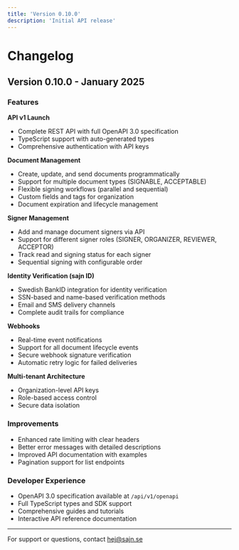```yaml
---
title: 'Version 0.10.0'
description: 'Initial API release'
---
```


# Changelog

## Version 0.10.0 - January 2025

### Features

**API v1 Launch**
- Complete REST API with full OpenAPI 3.0 specification
- TypeScript support with auto-generated types
- Comprehensive authentication with API keys

**Document Management**
- Create, update, and send documents programmatically
- Support for multiple document types (SIGNABLE, ACCEPTABLE)
- Flexible signing workflows (parallel and sequential)
- Custom fields and tags for organization
- Document expiration and lifecycle management

**Signer Management**
- Add and manage document signers via API
- Support for different signer roles (SIGNER, ORGANIZER, REVIEWER, ACCEPTOR)
- Track read and signing status for each signer
- Sequential signing with configurable order

**Identity Verification (sajn ID)**
- Swedish BankID integration for identity verification
- SSN-based and name-based verification methods
- Email and SMS delivery channels
- Complete audit trails for compliance

**Webhooks**
- Real-time event notifications
- Support for all document lifecycle events
- Secure webhook signature verification
- Automatic retry logic for failed deliveries

**Multi-tenant Architecture**
- Organization-level API keys
- Role-based access control
- Secure data isolation

### Improvements

- Enhanced rate limiting with clear headers
- Better error messages with detailed descriptions
- Improved API documentation with examples
- Pagination support for list endpoints

### Developer Experience

- OpenAPI 3.0 specification available at `/api/v1/openapi`
- Full TypeScript types and SDK support
- Comprehensive guides and tutorials
- Interactive API reference documentation

---

For support or questions, contact [hej@sajn.se](mailto:hej@sajn.se)
